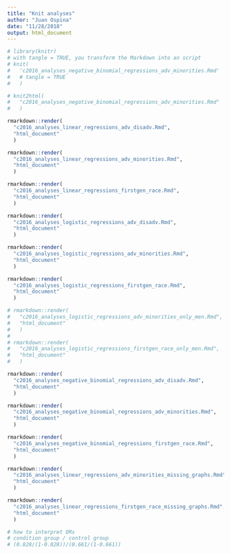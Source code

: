 ```yaml
---
title: "Knit analyses"
author: "Juan Ospina"
date: "11/28/2018"
output: html_document
---
```


```r
# library(knitr)
# with tangle = TRUE, you transform the Markdown into an script
# knit(
#   'c2016_analyses_negative_binomial_regressions_adv_minorities.Rmd'
#   # tangle = TRUE
#   )

# knit2html(
#   "c2016_analyses_negative_binomial_regressions_adv_minorities.Rmd"
#   )

rmarkdown::render(
  "c2016_analyses_linear_regressions_adv_disadv.Rmd", 
  "html_document"
  )

rmarkdown::render(
  "c2016_analyses_linear_regressions_adv_minorities.Rmd", 
  "html_document"
  )

rmarkdown::render(
  "c2016_analyses_linear_regressions_firstgen_race.Rmd", 
  "html_document"
  )

rmarkdown::render(
  "c2016_analyses_logistic_regressions_adv_disadv.Rmd", 
  "html_document"
  )

rmarkdown::render(
  "c2016_analyses_logistic_regressions_adv_minorities.Rmd", 
  "html_document"
  )

rmarkdown::render(
  "c2016_analyses_logistic_regressions_firstgen_race.Rmd", 
  "html_document"
  )

# rmarkdown::render(
#   "c2016_analyses_logistic_regressions_adv_minorities_only_men.Rmd", 
#   "html_document"
#   )
# 
# rmarkdown::render(
#   "c2016_analyses_logistic_regressions_firstgen_race_only_men.Rmd", 
#   "html_document"
#   )

rmarkdown::render(
  "c2016_analyses_negative_binomial_regressions_adv_disadv.Rmd", 
  "html_document"
  )

rmarkdown::render(
  "c2016_analyses_negative_binomial_regressions_adv_minorities.Rmd", 
  "html_document"
  )

rmarkdown::render(
  "c2016_analyses_negative_binomial_regressions_firstgen_race.Rmd", 
  "html_document"
  )
```

```r
rmarkdown::render(
  "c2016_analyses_linear_regressions_adv_minorities_missing_graphs.Rmd", 
  "html_document"
  )

rmarkdown::render(
  "c2016_analyses_linear_regressions_firstgen_race_missing_graphs.Rmd", 
  "html_document"
  )
```


```r
# how to interpret ORs
# condition group / control group
# (0.828/(1-0.828))/(0.661/(1-0.661))
```


